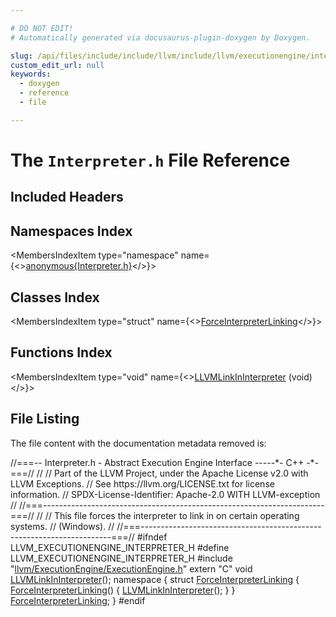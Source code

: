 ```yaml
---

# DO NOT EDIT!
# Automatically generated via docusaurus-plugin-doxygen by Doxygen.

slug: /api/files/include/include/llvm/include/llvm/executionengine/interpreter-h
custom_edit_url: null
keywords:
  - doxygen
  - reference
  - file

---
```





# The `Interpreter.h` File Reference

<DoxygenPage pluginConfig={pluginConfig}>



## Included Headers

<IncludesList>
<IncludesListItem
  filePath="llvm/ExecutionEngine/ExecutionEngine.h"
  permalink="/docs/api/files/include/include/llvm/include/llvm/executionengine/executionengine-h"
  isLocal="true" />
</IncludesList>

## Namespaces Index

<MembersIndex>

<MembersIndexItem
  type="namespace"
  name={<><a href="/docs/api/namespaces/anonymous-interpreter-h-">anonymous&#123;Interpreter.h&#125;</a></>}>
</MembersIndexItem>

</MembersIndex>

## Classes Index

<MembersIndex>

<MembersIndexItem
  type="struct"
  name={<><a href="/docs/api/structs/anonymous-namespace-interpreter-h-/forceinterpreterlinking">ForceInterpreterLinking</a></>}>
</MembersIndexItem>

</MembersIndex>

## Functions Index

<MembersIndex>

<MembersIndexItem
  type="void"
  name={<><a href="/docs/api/groups/llvmcexecutionengine/#gacfb50cdd5f90d54ad40791117dfdc182">LLVMLinkInInterpreter</a> (void)</>}>
</MembersIndexItem>

</MembersIndex>


## File Listing

The file content with the documentation metadata removed is:

<ProgramListing>

<Link id="l00001" /><CodeLine lineNumber="1"><span class="doxyHighlightComment">//===-- Interpreter.h - Abstract Execution Engine Interface -----&#42;- C++ -&#42;-===//</span></CodeLine>
<Link id="l00002" /><CodeLine lineNumber="2"><span class="doxyHighlightComment">//</span></CodeLine>
<Link id="l00003" /><CodeLine lineNumber="3"><span class="doxyHighlightComment">// Part of the LLVM Project, under the Apache License v2.0 with LLVM Exceptions.</span></CodeLine>
<Link id="l00004" /><CodeLine lineNumber="4"><span class="doxyHighlightComment">// See https://llvm.org/LICENSE.txt for license information.</span></CodeLine>
<Link id="l00005" /><CodeLine lineNumber="5"><span class="doxyHighlightComment">// SPDX-License-Identifier: Apache-2.0 WITH LLVM-exception</span></CodeLine>
<Link id="l00006" /><CodeLine lineNumber="6"><span class="doxyHighlightComment">//</span></CodeLine>
<Link id="l00007" /><CodeLine lineNumber="7"><span class="doxyHighlightComment">//===----------------------------------------------------------------------===//</span></CodeLine>
<Link id="l00008" /><CodeLine lineNumber="8"><span class="doxyHighlightComment">//</span></CodeLine>
<Link id="l00009" /><CodeLine lineNumber="9"><span class="doxyHighlightComment">// This file forces the interpreter to link in on certain operating systems.</span></CodeLine>
<Link id="l00010" /><CodeLine lineNumber="10"><span class="doxyHighlightComment">// (Windows).</span></CodeLine>
<Link id="l00011" /><CodeLine lineNumber="11"><span class="doxyHighlightComment">//</span></CodeLine>
<Link id="l00012" /><CodeLine lineNumber="12"><span class="doxyHighlightComment">//===----------------------------------------------------------------------===//</span></CodeLine>
<Link id="l00013" /><CodeLine lineNumber="13"></CodeLine>
<Link id="l00014" /><CodeLine lineNumber="14"><span class="doxyHighlightPreprocessor">#ifndef LLVM&#95;EXECUTIONENGINE&#95;INTERPRETER&#95;H</span></CodeLine>
<Link id="l00015" /><CodeLine lineNumber="15"><span class="doxyHighlightPreprocessor">#define LLVM&#95;EXECUTIONENGINE&#95;INTERPRETER&#95;H</span></CodeLine>
<Link id="l00016" /><CodeLine lineNumber="16"></CodeLine>
<Link id="l00017" /><CodeLine lineNumber="17"><span class="doxyHighlightPreprocessor">#include &quot;<a href="/docs/api/files/include/include/llvm/include/llvm/executionengine/executionengine-h">llvm/ExecutionEngine/ExecutionEngine.h</a>&quot;</span></CodeLine>
<Link id="l00018" /><CodeLine lineNumber="18"></CodeLine>
<Link id="l00019" /><CodeLine lineNumber="19"><span class="doxyHighlightKeyword">extern</span><span class="doxyHighlight"> </span><span class="doxyHighlightStringLiteral">&quot;C&quot;</span><span class="doxyHighlight"> </span><span class="doxyHighlightKeywordType">void</span><span class="doxyHighlight"> <a href="/docs/api/groups/llvmcexecutionengine/#gacfb50cdd5f90d54ad40791117dfdc182">LLVMLinkInInterpreter</a>();</span></CodeLine>
<Link id="l00020" /><CodeLine lineNumber="20"></CodeLine>
<Link id="l00021" /><CodeLine lineNumber="21" lineLink="/docs/api/namespaces/anonymous-interpreter-h-"><span class="doxyHighlightKeyword">namespace </span><span class="doxyHighlight">&#123;</span></CodeLine>
<Link id="l00022" /><CodeLine lineNumber="22" lineLink="/docs/api/structs/anonymous-namespace-interpreter-h-/forceinterpreterlinking"><span class="doxyHighlight">  </span><span class="doxyHighlightKeyword">struct </span><span class="doxyHighlight"><a href="/docs/api/structs/anonymous-namespace-interpreter-h-/forceinterpreterlinking/#a94b284ee30cd1a18ccab6ee37d8302a5">ForceInterpreterLinking</a> &#123;</span></CodeLine>
<Link id="l00023" /><CodeLine lineNumber="23" lineLink="/docs/api/structs/anonymous-namespace-interpreter-h-/forceinterpreterlinking/#a94b284ee30cd1a18ccab6ee37d8302a5"><span class="doxyHighlight">    <a href="/docs/api/structs/anonymous-namespace-interpreter-h-/forceinterpreterlinking/#a94b284ee30cd1a18ccab6ee37d8302a5">ForceInterpreterLinking</a>() &#123; <a href="/docs/api/groups/llvmcexecutionengine/#gacfb50cdd5f90d54ad40791117dfdc182">LLVMLinkInInterpreter</a>(); &#125;</span></CodeLine>
<Link id="l00024" /><CodeLine lineNumber="24" lineLink="/docs/api/namespaces/anonymous-interpreter-h-/#ab562b1df668737b61d6ea0298ff27f83"><span class="doxyHighlight">  &#125; <a href="/docs/api/namespaces/anonymous-interpreter-h-/#ab562b1df668737b61d6ea0298ff27f83">ForceInterpreterLinking</a>;</span></CodeLine>
<Link id="l00025" /><CodeLine lineNumber="25"><span class="doxyHighlight">&#125;</span></CodeLine>
<Link id="l00026" /><CodeLine lineNumber="26"></CodeLine>
<Link id="l00027" /><CodeLine lineNumber="27"><span class="doxyHighlightPreprocessor">#endif</span></CodeLine>

</ProgramListing>


</DoxygenPage>
